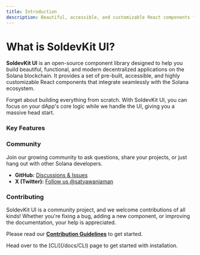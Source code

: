 ```yaml
---
title: Introduction
description: Beautiful, accessible, and customizable React components for building modern Solana dApps at lightning speed.
---
```



# What is SoldevKit UI?

**SoldevKit UI** is an open-source component library designed to help you build beautiful, functional, and modern decentralized applications on the Solana blockchain. It provides a set of pre-built, accessible, and highly customizable React components that integrate seamlessly with the Solana ecosystem.

Forget about building everything from scratch. With SoldevKit UI, you can focus on your dApp's core logic while we handle the UI, giving you a massive head start.

### Key Features

<Cards>
  <Card
    title="🚀 Solana-First"
    description="Components designed specifically for Solana applications with built-in wallet integration and blockchain interactions."
  />
  <Card
    title="⚡ Performance Optimized"
    description="Lightweight components with minimal bundle size and optimized rendering for the best user experience."
  />
  <Card
    title="🎨 Customizable"
    description="Fully themeable components with CSS variables and custom styling options to match your brand."
  />
  <Card
    title="🔧 Developer Experience"
    description="TypeScript support, comprehensive documentation, and intuitive APIs for faster development."
  />
</Cards>

### Community

Join our growing community to ask questions, share your projects, or just hang out with other Solana developers.

- **GitHub:** [Discussions & Issues](https://github.com/satyawaniaman/soldevkit/discussions)
- **X (Twitter):** [Follow us @satyawaniaman](https://twitter.com/satyawani_aman)

### Contributing

SoldevKit UI is a community project, and we welcome contributions of all kinds! Whether you're fixing a bug, adding a new component, or improving the documentation, your help is appreciated.

Please read our **[Contribution Guidelines](https://github.com/satyawaniaman/soldevkit/blob/main/CONTRIBUTING.md)** to get started.

<Callout title="Ready to build?" type="info">
  Head over to the [CLI](/docs/CLI) page to get started with installation.
</Callout>
